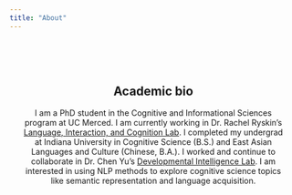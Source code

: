 ```yaml
---
title: "About"
---
```


<style type="text/css">
.title {
  display: none;
}
img {
  border-radius: 200px 200px 200px 200px;
}

</style>

<div class="row" style="text-align: center; padding-top: 50px; padding-right: 20px;padding-left: 20px">

## Academic bio

I am a PhD student in the Cognitive and Informational Sciences program at UC Merced. I am currently working in Dr. Rachel Ryskin's [Language, Interaction, and Cognition Lab](https://linclab0.github.io/). I completed my undergrad at Indiana University in Cognitive Science (B.S.) and East Asian Languages and Culture (Chinese, B.A.). I worked and continue to collaborate in Dr. Chen Yu's [Developmental Intelligence Lab](https://www.la.utexas.edu/users/dil/). I am interested in using NLP methods to explore cognitive science topics like semantic representation and language acquisition.

